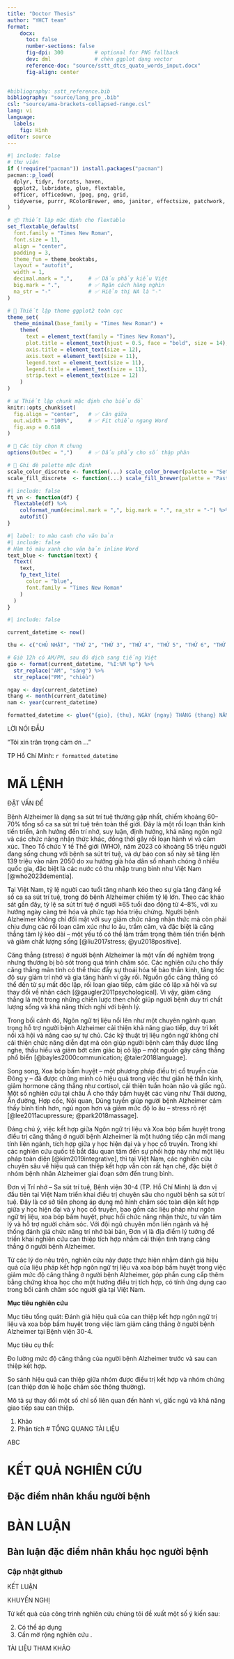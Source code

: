 ```yaml
---
title: "Doctor Thesis"
author: "YHCT team"
format:
    docx:
      toc: false
      number-sections: false
      fig-dpi: 300          # optional for PNG fallback
      dev: dml              # chèn ggplot dạng vector
      reference-doc: "source/sstt_dtcs_quato_words_input.docx"
      fig-align: center
      

#bibliography: sstt_reference.bib
bibliography: "source/lang_pro_.bib"
csl: "source/ama-brackets-collapsed-range.csl"
lang: vi
language:
  labels:
    fig: Hình
editor: source
---
```




```r
#| include: false
# thư viện
if (!require("pacman")) install.packages("pacman")
pacman::p_load(
  dplyr, tidyr, forcats, haven,
  ggplot2, lubridate, glue, flextable,
  officer, officedown, jpeg, png, grid,
  tidyverse, purrr, RColorBrewer, emo, janitor, effectsize, patchwork, scale, stringr
)
```

```r
# 📦 Thiết lập mặc định cho flextable
set_flextable_defaults(
  font.family = "Times New Roman",
  font.size = 11,
  align = "center",
  padding = 3,
  theme_fun = theme_booktabs,
  layout = "autofit",
  width = 1,
  decimal.mark = ",",     # ✅ Dấu phẩy kiểu Việt
  big.mark = ".",         # ✅ Ngăn cách hàng nghìn
  na_str = "-"            # ✅ Hiển thị NA là "-"
)

# 🎨 Thiết lập theme ggplot2 toàn cục
theme_set(
  theme_minimal(base_family = "Times New Roman") +
    theme(
      text = element_text(family = "Times New Roman"),
      plot.title = element_text(hjust = 0.5, face = "bold", size = 14),
      axis.title = element_text(size = 12),
      axis.text = element_text(size = 11),
      legend.text = element_text(size = 11),
      legend.title = element_text(size = 11),
      strip.text = element_text(size = 12)
    )
)

# 📊 Thiết lập chunk mặc định cho biểu đồ
knitr::opts_chunk$set(
  fig.align = "center",   # ✅ Căn giữa
  out.width = "100%",     # ✅ Fit chiều ngang Word
  fig.asp = 0.618
)

# 🔧 Các tùy chọn R chung
options(OutDec = ",")     # ✅ Dấu phẩy cho số thập phân

# 🎨 Ghi đè palette mặc định
scale_color_discrete <- function(...) scale_color_brewer(palette = "Set1", ...)
scale_fill_discrete  <- function(...) scale_fill_brewer(palette = "Pastel2", ...)
```

```r
#| include: false
ft_vn <- function(df) {
  flextable(df) %>%
    colformat_num(decimal.mark = ",", big.mark = ".", na_str = "-") %>%
    autofit()
}

```

```r
#| label: to màu canh cho văn bản
#| include: false
# Hàm tô màu xanh cho văn bản inline Word
text_blue <- function(text) {
  ftext(
    text,
    fp_text_lite(
      color = "blue",
      font.family = "Times New Roman"
    )
  )
}
```

```r
#| include: false

current_datetime <- now()

thu <- c("CHỦ NHẬT", "THỨ 2", "THỨ 3", "THỨ 4", "THỨ 5", "THỨ 6", "THỨ 7")[wday(current_datetime)]

# Giờ 12h có AM/PM, sau đó dịch sang tiếng Việt
gio <- format(current_datetime, "%I:%M %p") %>%
  str_replace("AM", "sáng") %>%
  str_replace("PM", "chiều")

ngay <- day(current_datetime)
thang <- month(current_datetime)
nam <- year(current_datetime)

formatted_datetime <- glue("{gio}, {thu}, NGÀY {ngay} THÁNG {thang} NĂM {nam}")

```

::: {custom-style="CAN GIUA DAM 14 ONE"}
LỜI NÓI ĐẦU
:::

"Tôi xin trân trọng cảm ơn ..."



TP Hồ Chí Minh: `r formatted_datetime`




# MÃ LỆNH


::: {custom-style="CAN GIUA DAM 14 ONE"}
ĐẶT VẤN ĐỀ
:::

Bệnh Alzheimer là dạng sa sút trí tuệ thường gặp nhất, chiếm khoảng 60–70% tổng số ca sa sút trí tuệ trên toàn thế giới. Đây là một rối loạn thần kinh tiến triển, ảnh hưởng đến trí nhớ, suy luận, định hướng, khả năng ngôn ngữ và các chức năng nhận thức khác, đồng thời gây rối loạn hành vi và cảm xúc. Theo Tổ chức Y tế Thế giới (WHO), năm 2023 có khoảng 55 triệu người đang sống chung với bệnh sa sút trí tuệ, và dự báo con số này sẽ tăng lên 139 triệu vào năm 2050 do xu hướng già hóa dân số nhanh chóng ở nhiều quốc gia, đặc biệt là các nước có thu nhập trung bình như Việt Nam [@who2023dementia].

Tại Việt Nam, tỷ lệ người cao tuổi tăng nhanh kéo theo sự gia tăng đáng kể số ca sa sút trí tuệ, trong đó bệnh Alzheimer chiếm tỷ lệ lớn. Theo các khảo sát gần đây, tỷ lệ sa sút trí tuệ ở người ≥65 tuổi dao động từ 4–8%, với xu hướng ngày càng trẻ hóa và phức tạp hóa triệu chứng. Người bệnh Alzheimer không chỉ đối mặt với suy giảm chức năng nhận thức mà còn phải chịu đựng các rối loạn cảm xúc như lo âu, trầm cảm, và đặc biệt là căng thẳng tâm lý kéo dài – một yếu tố có thể làm trầm trọng thêm tiến triển bệnh và giảm chất lượng sống [@liu2017stress; @yu2018positive].

Căng thẳng (stress) ở người bệnh Alzheimer là một vấn đề nghiêm trọng nhưng thường bị bỏ sót trong quá trình chăm sóc. Các nghiên cứu cho thấy căng thẳng mãn tính có thể thúc đẩy sự thoái hóa tế bào thần kinh, tăng tốc độ suy giảm trí nhớ và gia tăng hành vi gây rối. Nguồn gốc căng thẳng có thể đến từ sự mất độc lập, rối loạn giao tiếp, cảm giác cô lập xã hội và sự thay đổi về nhân cách [@gaugler2011psychological]. Vì vậy, giảm căng thẳng là một trong những chiến lược then chốt giúp người bệnh duy trì chất lượng sống và khả năng thích nghi với bệnh lý.

Trong bối cảnh đó, Ngôn ngữ trị liệu nổi lên như một chuyên ngành quan trọng hỗ trợ người bệnh Alzheimer cải thiện khả năng giao tiếp, duy trì kết nối xã hội và nâng cao sự tự chủ. Các kỹ thuật trị liệu ngôn ngữ không chỉ cải thiện chức năng diễn đạt mà còn giúp người bệnh cảm thấy được lắng nghe, thấu hiểu và giảm bớt cảm giác bị cô lập – một nguồn gây căng thẳng phổ biến [@bayles2000communication; @taler2018language].

Song song, Xoa bóp bấm huyệt – một phương pháp điều trị cổ truyền của Đông y – đã được chứng minh có hiệu quả trong việc thư giãn hệ thần kinh, giảm hormone căng thẳng như cortisol, cải thiện tuần hoàn não và giấc ngủ. Một số nghiên cứu tại châu Á cho thấy bấm huyệt các vùng như Thái dương, Ấn đường, Hợp cốc, Nội quan, Dũng tuyền giúp người bệnh Alzheimer cảm thấy bình tĩnh hơn, ngủ ngon hơn và giảm mức độ lo âu – stress rõ rệt [@lee2011acupressure; @park2018massage].

Đáng chú ý, việc kết hợp giữa Ngôn ngữ trị liệu và Xoa bóp bấm huyệt trong điều trị căng thẳng ở người bệnh Alzheimer là một hướng tiếp cận mới mang tính liên ngành, tích hợp giữa y học hiện đại và y học cổ truyền. Trong khi các nghiên cứu quốc tế bắt đầu quan tâm đến sự phối hợp này như một liệu pháp toàn diện [@kim2019integrative], thì tại Việt Nam, các nghiên cứu chuyên sâu về hiệu quả can thiệp kết hợp vẫn còn rất hạn chế, đặc biệt ở nhóm bệnh nhân Alzheimer giai đoạn sớm đến trung bình.

Đơn vị Trí nhớ – Sa sút trí tuệ, Bệnh viện 30-4 (TP. Hồ Chí Minh) là đơn vị đầu tiên tại Việt Nam triển khai điều trị chuyên sâu cho người bệnh sa sút trí tuệ. Đây là cơ sở tiên phong áp dụng mô hình chăm sóc toàn diện kết hợp giữa y học hiện đại và y học cổ truyền, bao gồm các liệu pháp như ngôn ngữ trị liệu, xoa bóp bấm huyệt, phục hồi chức năng nhận thức, tư vấn tâm lý và hỗ trợ người chăm sóc. Với đội ngũ chuyên môn liên ngành và hệ thống đánh giá chức năng trí nhớ bài bản, Đơn vị là địa điểm lý tưởng để triển khai nghiên cứu can thiệp tích hợp nhằm cải thiện tình trạng căng thẳng ở người bệnh Alzheimer.

Từ các lý do nêu trên, nghiên cứu này được thực hiện nhằm đánh giá hiệu quả của liệu pháp kết hợp ngôn ngữ trị liệu và xoa bóp bấm huyệt trong việc giảm mức độ căng thẳng ở người bệnh Alzheimer, góp phần cung cấp thêm bằng chứng khoa học cho một hướng điều trị tích hợp, có tính ứng dụng cao trong bối cảnh chăm sóc người già tại Việt Nam.


**Mục tiêu nghiên cứu**

Mục tiêu tổng quát:
Đánh giá hiệu quả của can thiệp kết hợp ngôn ngữ trị liệu và xoa bóp bấm huyệt trong việc làm giảm căng thẳng ở người bệnh Alzheimer tại Bệnh viện 30-4.

Mục tiêu cụ thể:

Đo lường mức độ căng thẳng của người bệnh Alzheimer trước và sau can thiệp kết hợp.

So sánh hiệu quả can thiệp giữa nhóm được điều trị kết hợp và nhóm chứng (can thiệp đơn lẻ hoặc chăm sóc thông thường).

Mô tả sự thay đổi một số chỉ số liên quan đến hành vi, giấc ngủ và khả năng giao tiếp sau can thiệp.


1. Khảo 
2. Phân tích
# TỔNG QUANG TÀI LIỆU

ABC 







# KẾT QUẢ NGHIÊN CỨU

## Đặc điểm nhân khẩu người bệnh 




# BÀN LUẬN

## Bàn luận đặc điểm nhân khẩu học người bệnh



### Cập nhật github




::: {custom-style="CAN GIUA DAM 14 ONE"}
KẾT LUẬN
:::

::: {custom-style="CAN GIUA DAM 14 ONE"}
KHUYẾN NGHỊ
:::


Từ kết quả của công trình nghiên cứu chúng tôi đề xuất một số ý kiến sau:

2. Có thể áp dụng 
3. 	Cần mở rộng nghiên cứu .






::: {custom-style="CAN GIUA DAM 14 ONE"}
TÀI LIỆU THAM KHẢO
:::
